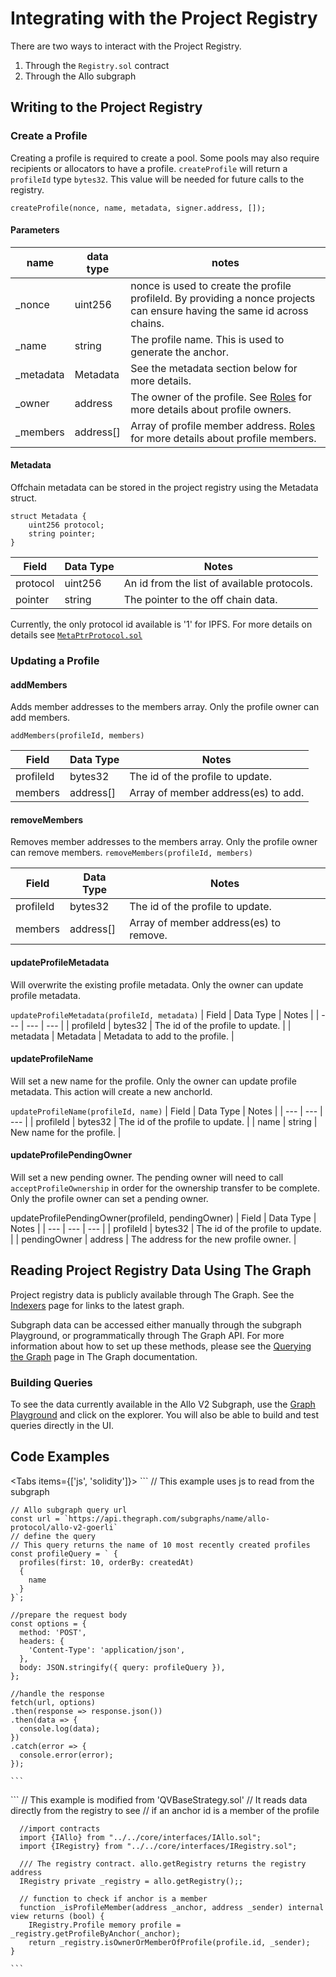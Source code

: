 
# Integrating with the Project Registry
There are two ways to interact with the Project Registry. 
1. Through the `Registry.sol` contract
2. Through the Allo subgraph

## Writing to the Project Registry
### Create a Profile
Creating a profile is required to create a pool. Some pools may also require 
recipients or allocators to have a profile. 
`createProfile` will return a `profileId` type `bytes32`. This value will be needed for 
future calls to the registry.

```
createProfile(nonce, name, metadata, signer.address, []);
```
  #### Parameters
| name | data type | notes |
| --- | --- | --- |
| _nonce | uint256 | nonce is used to create the profile profileId. By providing a nonce projects can ensure having the same id across chains. |
| _name | string | The profile name. This is used to generate the anchor. |
| _metadata | Metadata | See the metadata section below for more details.|
| _owner | address | The owner of the profile. See [Roles](/roles.md) for more details about profile owners. |
| _members | address[] | Array of profile member address. [Roles](/roles.md) for more details about profile members. |

#### Metadata

Offchain metadata can be stored in the project registry using the Metadata
struct.

```solidity
struct Metadata {
    uint256 protocol;
    string pointer;
}
```
| Field | Data Type | Notes |
| --- | --- | --- |
| protocol | uint256 | An id from the list of available protocols. | 
| pointer | string | The pointer to the off chain data. | 

Currently, the only protocol id available is '1' for IPFS. For more details on
details see
[`MetaPtrProtocol.sol`](https://github.com/allo-protocol/allo-contracts/blob/main/docs/MetaPtrProtocol.md)

### Updating a Profile

#### addMembers 
Adds member addresses to the members array.
Only the profile owner can add members.
```
addMembers(profileId, members)
```

| Field | Data Type | Notes |
| --- | --- | --- |
| profileId | bytes32 | The id of the profile to update. | 
| members | address[] | Array of member address(es) to add. | 

#### removeMembers
Removes member addresses to the members array.
Only the profile owner can remove members.
`removeMembers(profileId, members)`

| Field | Data Type | Notes |
| --- | --- | --- |
| profileId | bytes32 | The id of the profile to update. | 
| members | address[] | Array of member address(es) to remove. | 

#### updateProfileMetadata
Will overwrite the existing profile metadata. 
Only the owner can update profile metadata. 

`updateProfileMetadata(profileId, metadata)`
| Field | Data Type | Notes |
| --- | --- | --- |
| profileId | bytes32 | The id of the profile to update. | 
| metadata | Metadata | Metadata to add to the profile. | 

#### updateProfileName
Will set a new name for the profile. 
Only the owner can update profile metadata. 
This action will create a new anchorId.

`updateProfileName(profileId, name)`
| Field | Data Type | Notes |
| --- | --- | --- |
| profileId | bytes32 | The id of the profile to update. | 
| name | string | New name for the profile. | 

#### updateProfilePendingOwner
Will set a new pending owner. The pending owner will need to call 
`acceptProfileOwnership` in order for the ownership transfer to be complete.
Only the profile owner can set a pending owner. 

updateProfilePendingOwner(profileId, pendingOwner)
| Field | Data Type | Notes |
| --- | --- | --- |
| profileId | bytes32 | The id of the profile to update. | 
| pendingOwner | address | The address for the new profile owner. | 

## Reading Project Registry Data Using The Graph

Project registry data is publicly available through The Graph.
See the [Indexers](../overview/indexers.md) page for links to the
latest graph.


Subgraph data can be accessed either manually through the subgraph Playground,
or programmatically through The Graph API. For more information about how to set
up these methods, please see the [Querying the
Graph](https://thegraph.com/docs/en/querying/querying-the-graph/) page in The
Graph documentation.

### Building Queries
To see the data currently available in the Allo V2 Subgraph, use the 
[Graph Playground](https://thegraph.com/hosted-service/subgraph/allo-protocol/allo-v2-goerli) 
and click on the explorer. You will also be able to build and test
queries directly in the UI. 

## Code Examples
<Tabs items={['js', 'solidity']}>
  <Tab>
    ```
    // This example uses js to read from the subgraph
    
    // Allo subgraph query url
    const url = `https://api.thegraph.com/subgraphs/name/allo-protocol/allo-v2-goerli`
    // define the query
    // This query returns the name of 10 most recently created profiles
    const profileQuery = ` {
      profiles(first: 10, orderBy: createdAt) 
      {
        name
      }
    }`;
    
    //prepare the request body
    const options = {
      method: 'POST',
      headers: {
        'Content-Type': 'application/json',
      },
      body: JSON.stringify({ query: profileQuery }),
    };

    //handle the response
    fetch(url, options)
    .then(response => response.json())
    .then(data => {
      console.log(data);
    })
    .catch(error => {
      console.error(error);
    });

    ```
  </Tab>

  <Tab>
    ```
      // This example is modified from 'QVBaseStrategy.sol'
      // It reads data directly from the registry to see 
      // if an anchor id is a member of the profile

      //import contracts
      import {IAllo} from "../../core/interfaces/IAllo.sol";
      import {IRegistry} from "../../core/interfaces/IRegistry.sol";

      /// The registry contract. allo.getRegistry returns the registry address
      IRegistry private _registry = allo.getRegistry();;

      // function to check if anchor is a member
      function _isProfileMember(address _anchor, address _sender) internal view returns (bool) {
        IRegistry.Profile memory profile = _registry.getProfileByAnchor(_anchor);
        return _registry.isOwnerOrMemberOfProfile(profile.id, _sender);
    }

    ```
  </Tab>
</Tabs>




